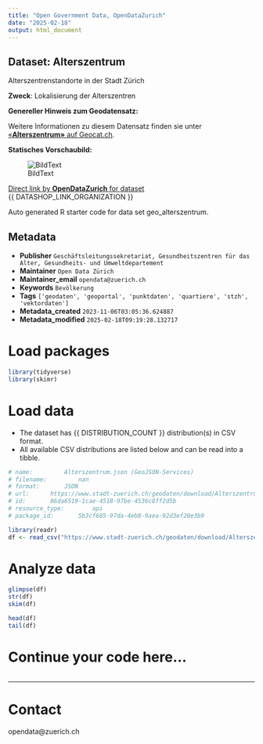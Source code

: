 ```yaml
---
title: "Open Government Data, OpenDataZurich"
date: "2025-02-18"
output: html_document
---
```


## Dataset: Alterszentrum

Alterszentrenstandorte in der Stadt Zürich

**Zweck**: Lokalisierung der Alterszentren

**Genereller Hinweis zum Geodatensatz:**


Weitere Informationen zu diesem Datensatz finden sie unter [«**Alterszentrum»** auf Geocat.ch](https://www.geocat.ch/geonetwork/srv/ger/catalog.search#/metadata/1140f560-4230-4c18-903e-136cf7338c01).				
			   

**Statisches Vorschaubild:**

![BildText](https://www.gis.stadt-zuerich.ch/zueriplan_docs/geocat/1140f560-4230-4c18-903e-136cf7338c01.png)



[Direct link by **OpenDataZurich** for dataset](https://data.stadt-zuerich.ch/dataset/geo_alterszentrum)<br>
{{ DATASHOP_LINK_ORGANIZATION }}

Auto generated R starter code for data set geo_alterszentrum.

## Metadata

- **Publisher** `Geschäftsleitungssekretariat, Gesundheitszentren für das Alter, Gesundheits- und Umweltdepartement`
- **Maintainer** `Open Data Zürich`
- **Maintainer_email** `opendata@zuerich.ch`
- **Keywords** `Bevölk­erung`
- **Tags** `['geodaten', 'geoportal', 'punktdaten', 'quartiere', 'stzh', 'vektordaten']`
- **Metadata_created** `2023-11-06T03:05:36.624887`
- **Metadata_modified** `2025-02-18T09:19:28.132717`


# Load packages

```r

library(tidyverse)
library(skimr)

```

# Load data

-   The dataset has {{ DISTRIBUTION_COUNT }} distribution(s) in CSV format.
-   All available CSV distributions are listed below and can be read into a tibble.

```r

# name: 		Alterszentrum.json (GeoJSON-Services)
# filename: 		nan
# format: 		JSON
# url: 		https://www.stadt-zuerich.ch/geodaten/download/Alterszentrum?format=geojson_link
# id: 		86da6519-1cae-4518-97be-4536c8ff2d5b
# resource_type: 		api
# package_id: 		5b3cf685-97da-4eb8-9aea-92d3ef20e3b9

library(readr)
df <- read_csv("https://www.stadt-zuerich.ch/geodaten/download/Alterszentrum?format=geojson_link")


```

# Analyze data

```r

glimpse(df)
str(df)
skim(df)

head(df)
tail(df)

```

# Continue your code here...

```r

```

------------------------------------------------------------------------

# Contact

opendata@zuerich.ch
